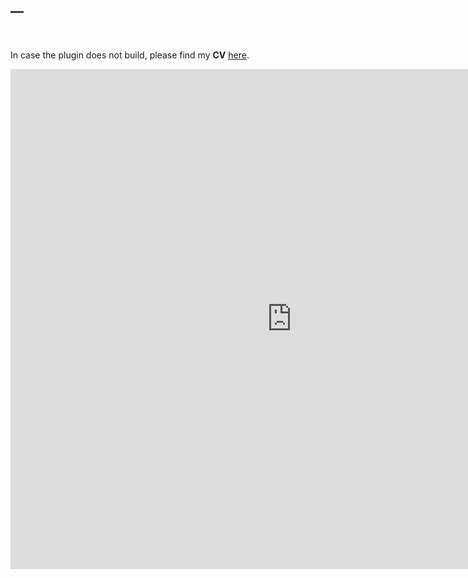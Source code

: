 ---
---

<br>

In case the plugin does not build, please find my **CV** <a href="files/JRUE_CV_April2020.pdf" class="image fit">here</a>.

<embed src="https://ruschenpohler.github.io/files/JRUE_CV_April2020.pdf" type="application/pdf" width="900" height="800" />
